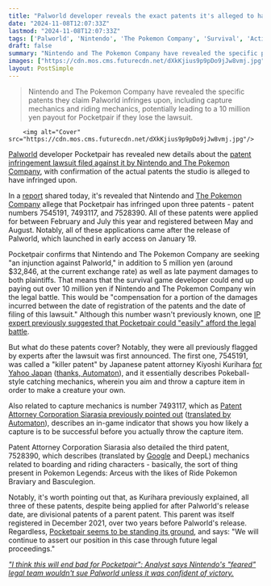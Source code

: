 ```yaml
---
title: "Palworld developer reveals the exact patents it's alleged to have infringed upon in the Nintendo lawsuit, and they all have application dates after the survival game's release"
date: "2024-11-08T12:07:33Z"
lastmod: "2024-11-08T12:07:33Z"
tags: ['Palworld', 'Nintendo', 'The Pokemon Company', 'Survival', 'Action', 'Lawsuit', 'Patent Infringement']
draft: false
summary: "Nintendo and The Pokemon Company have revealed the specific patents they claim Palworld infringes upon, including capture mechanics and riding mechanics, potentially leading to a 10 million yen payout for Pocketpair if they lose the lawsuit."
images: ["https://cdn.mos.cms.futurecdn.net/dXkKjius9p9pDo9jJw8vmj.jpg"]
layout: PostSimple
---
```

> Nintendo and The Pokemon Company have revealed the specific patents they claim Palworld infringes upon, including capture mechanics and riding mechanics, potentially leading to a 10 million yen payout for Pocketpair if they lose the lawsuit.


        <img alt="Cover" src="https://cdn.mos.cms.futurecdn.net/dXkKjius9p9pDo9jJw8vmj.jpg"/>
        
[<u>Palworld</u>](https://www.gamesradar.com/games/action/palworld-guide/) developer Pocketpair has revealed new details about the [<u>patent infringement lawsuit filed against it by Nintendo and The Pokemon Company</u>](https://www.gamesradar.com/games/survival/its-official-palworld-has-been-nintendod-as-the-pokemon-company-files-lawsuit-against-pocketpair-for-infringing-multiple-patent-rights/), with confirmation of the actual patents the studio is alleged to have infringed upon. 

In a [<u>report</u>](https://www.pocketpair.jp/news/20241108) shared today, it's revealed that Nintendo and [The Pokemon Company](https://www.gamesradar.com/tag/the-pokemon-company/) allege that Pocketpair has infringed upon three patents - patent numbers 7545191, 7493117, and 7528390. All of these patents were applied for between February and July this year and registered between May and August. Notably, all of these applications came after the release of Palworld, which launched in early access on January 19. 

Pocketpair confirms that Nintendo and The Pokemon Company are seeking "an injunction against Palworld," in addition to 5 million yen (around $32,846, at the current exchange rate) as well as late payment damages to both plaintiffs. That means that the survival game developer could end up paying out over 10 million yen if Nintendo and The Pokemon Company win the legal battle. This would be "compensation for a portion of the damages incurred between the date of registration of the patents and the date of filing of this lawsuit." Although this number wasn't previously known, one [<u>IP expert previously suggested that Pocketpair could "easily" afford the legal battle</u>](https://www.gamesradar.com/games/survival/ip-expert-says-nintendos-palworld-lawsuit-is-more-likely-to-take-5-years-than-to-finish-in-1-but-pocketpair-can-easily-afford-the-legal-battle/).

But what do these patents cover? Notably, they were all previously flagged by experts after the lawsuit was first announced. The first one, 7545191, was called a "killer patent" by Japanese patent attorney Kiyoshi Kurihara [<u>for Yahoo Japan</u>](https://news.yahoo.co.jp/expert/articles/59f880c5e13b9292f0e3ab2d1d55ce8bdbfdb97f) ([<u>thanks, Automaton</u>](https://automaton-media.com/en/news/whats-the-killer-patent-nintendo-is-suing-palworld-for-japanese-patent-attorney-offers-in-depth-analysis/)), and it essentially describes Pokeball-style catching mechanics, wherein you aim and throw a capture item in order to make a creature your own.

Also related to capture mechanics is number 7493117, which as [<u>Patent Attorney Corporation Siarasia previously pointed out</u>](https://siarasia.jp/patent/2028/#index_id10) ([<u>translated by Automaton</u>](https://automaton-media.com/en/news/nintendo-may-have-reinforced-patents-specifically-to-target-palworlds-game-mechanics-expert-suggests/)), describes an in-game indicator that shows you how likely a capture is to be successful before you actually throw the capture item.

Patent Attorney Corporation Siarasia also detailed the third patent, 7528390, which describes (translated by [Google](https://www.gamesradar.com/tag/google/) and DeepL) mechanics related to boarding and riding characters - basically, the sort of thing present in Pokemon Legends: Arceus with the likes of Ride Pokemon Braviary and Basculegion. 

Notably, it's worth pointing out that, as Kurihara previously explained, all three of these patents, despite being applied for after Palworld's release date, are divisional patents of a parent patent. This parent was itself registered in December 2021, over two years before Palworld's release. Regardless, [<u>Pocketpair seems to be standing its ground</u>](https://www.gamesradar.com/games/survival/palworld-developer-responds-to-nintendo-lawsuit-says-we-will-do-our-utmost-to-ensure-that-indie-devs-are-not-hindered-or-discouraged-from-pursuing-their-creative-ideas/), and says: "We will continue to assert our position in this case through future legal proceedings."

[<u><em>"I think this will end bad for Pocketpair": Analyst says Nintendo's "feared" legal team wouldn't sue Palworld unless it was confident of victory.</em></u>](https://www.gamesradar.com/games/survival/i-think-this-will-end-bad-for-pocketpair-analyst-says-nintendos-feared-legal-team-wouldnt-sue-palworld-unless-it-was-confident-of-victory/)
        